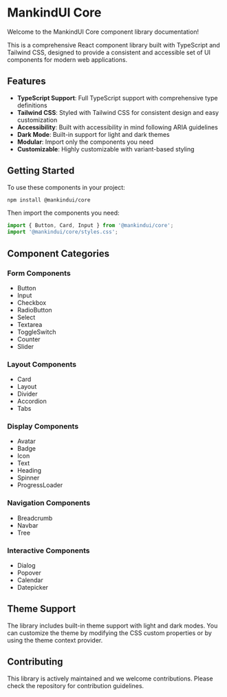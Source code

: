 
<Meta title="Introduction" />

# MankindUI Core

Welcome to the MankindUI Core component library documentation!

This is a comprehensive React component library built with TypeScript and Tailwind CSS, designed to provide a consistent and accessible set of UI components for modern web applications.

## Features

- **TypeScript Support**: Full TypeScript support with comprehensive type definitions
- **Tailwind CSS**: Styled with Tailwind CSS for consistent design and easy customization
- **Accessibility**: Built with accessibility in mind following ARIA guidelines
- **Dark Mode**: Built-in support for light and dark themes
- **Modular**: Import only the components you need
- **Customizable**: Highly customizable with variant-based styling

## Getting Started

To use these components in your project:

```bash
npm install @mankindui/core
```

Then import the components you need:

```javascript
import { Button, Card, Input } from '@mankindui/core';
import '@mankindui/core/styles.css';
```

## Component Categories

### Form Components
- Button
- Input
- Checkbox
- RadioButton
- Select
- Textarea
- ToggleSwitch
- Counter
- Slider

### Layout Components
- Card
- Layout
- Divider
- Accordion
- Tabs

### Display Components
- Avatar
- Badge
- Icon
- Text
- Heading
- Spinner
- ProgressLoader

### Navigation Components
- Breadcrumb
- Navbar
- Tree

### Interactive Components
- Dialog
- Popover
- Calendar
- Datepicker

## Theme Support

The library includes built-in theme support with light and dark modes. You can customize the theme by modifying the CSS custom properties or by using the theme context provider.

## Contributing

This library is actively maintained and we welcome contributions. Please check the repository for contribution guidelines.